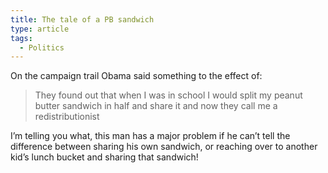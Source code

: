 ```yaml
---
title: The tale of a PB sandwich
type: article
tags:
  - Politics
---
```


On the campaign trail Obama said something to the effect of:

> They found out that when I was in school I would split my peanut butter sandwich in half and share it and now they call me a redistributionist

I’m telling you what, this man has a major problem if he can’t tell the difference between sharing his own sandwich, or reaching over to another kid’s lunch bucket and sharing that sandwich!
